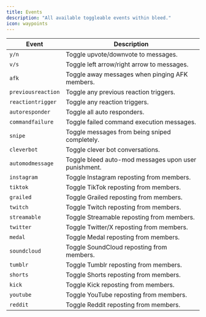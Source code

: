 ---
title: Events
description: "All available toggleable events within bleed."
icon: waypoints
---

| Event                 | Description                                            |
| --------------------- | ------------------------------------------------------ |
| `y/n`                 | Toggle upvote/downvote to messages.                    |
| `v/s`                 | Toggle left arrow/right arrow to messages.             |
| `afk`                 | Toggle away messages when pinging AFK members.         |
| `previousreaction`    | Toggle any previous reaction triggers.                 |
| `reactiontrigger`     | Toggle any reaction triggers.                          |
| `autoresponder`       | Toggle all auto responders.                            |
| `commandfailure`      | Toggle failed command execution messages.              |
| `snipe`               | Toggle messages from being sniped completely.          |
| `cleverbot`           | Toggle clever bot conversations.                       |
| `automodmessage`      | Toggle bleed auto-mod messages upon user punishment.   |
| `instagram`           | Toggle Instagram reposting from members.               |
| `tiktok`              | Toggle TikTok reposting from members.                  |
| `grailed`             | Toggle Grailed reposting from members.                 |
| `twitch`              | Toggle Twitch reposting from members.                  |
| `streamable`          | Toggle Streamable reposting from members.              |
| `twitter`             | Toggle Twitter/X reposting from members.               |
| `medal`               | Toggle Medal reposting from members.                   |
| `soundcloud`          | Toggle SoundCloud reposting from members.              |
| `tumblr`              | Toggle Tumblr reposting from members.                  |
| `shorts`              | Toggle Shorts reposting from members.                  |
| `kick`                | Toggle Kick reposting from members.                    |
| `youtube`             | Toggle YouTube reposting from members.                 |
| `reddit`              | Toggle Reddit reposting from members.                  |

